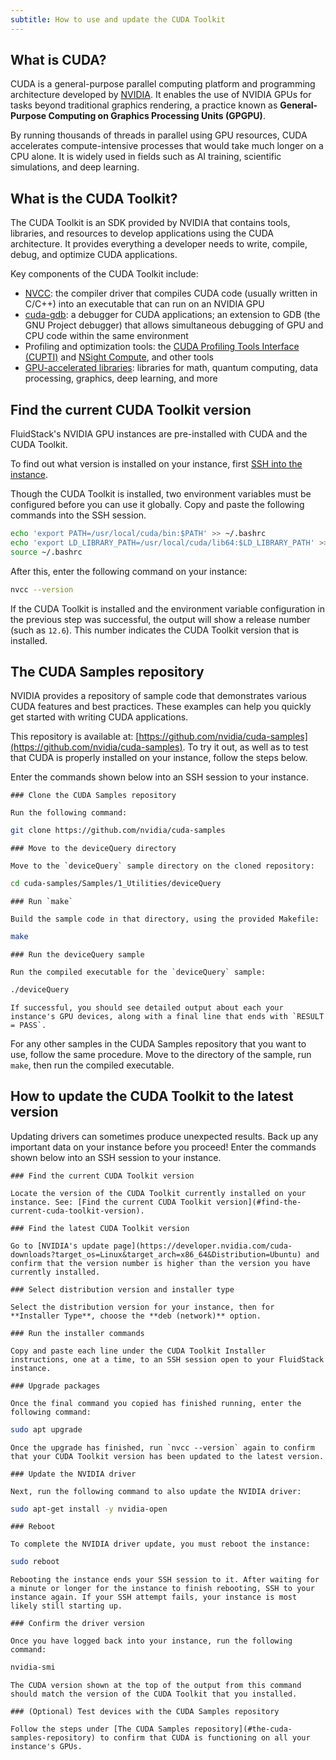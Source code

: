 ---
subtitle: How to use and update the CUDA Toolkit
---

## What is CUDA?

CUDA is a general-purpose parallel computing platform and programming architecture developed by [NVIDIA](https://developer.nvidia.com/about-cuda). It enables the use of NVIDIA GPUs for tasks beyond traditional graphics rendering, a practice known as **General-Purpose Computing on Graphics Processing Units (GPGPU)**.

By running thousands of threads in parallel using GPU resources, CUDA accelerates compute-intensive processes that would take much longer on a CPU alone. It is widely used in fields such as AI training, scientific simulations, and deep learning.

## What is the CUDA Toolkit?

The CUDA Toolkit is an SDK provided by NVIDIA that contains tools, libraries, and resources to develop applications using the CUDA architecture. It provides everything a developer needs to write, compile, debug, and optimize CUDA applications.

Key components of the CUDA Toolkit include:

- [NVCC](https://docs.nvidia.com/cuda/cuda-compiler-driver-nvcc/index.html): the compiler driver that compiles CUDA code (usually written in C/C++) into an executable that can run on an NVIDIA GPU
- [cuda-gdb](https://docs.nvidia.com/cuda/cuda-gdb/index.html): a debugger for CUDA applications; an extension to GDB (the GNU Project debugger) that allows simultaneous debugging of GPU and CPU code within the same environment
- Profiling and optimization tools: the [CUDA Profiling Tools Interface (CUPTI)](https://developer.nvidia.com/cupti) and [NSight Compute](https://developer.nvidia.com/nsight-compute), and other tools
- [GPU-accelerated libraries](https://developer.nvidia.com/gpu-accelerated-libraries): libraries for math, quantum computing, data processing, graphics, deep learning, and more

## Find the current CUDA Toolkit version

FluidStack's NVIDIA GPU instances are pre-installed with CUDA and the CUDA Toolkit.

To find out what version is installed on your instance, first [SSH into the instance](/ssh/use-ssh-keys#connect-to-an-instance-with-an-ssh-key).

Though the CUDA Toolkit is installed, two environment variables must be configured before you can use it globally. Copy and paste the following commands into the SSH session.

```bash
echo 'export PATH=/usr/local/cuda/bin:$PATH' >> ~/.bashrc
echo 'export LD_LIBRARY_PATH=/usr/local/cuda/lib64:$LD_LIBRARY_PATH' >> ~/.bashrc
source ~/.bashrc
```

After this, enter the following command on your instance:

```bash
nvcc --version
```

If the CUDA Toolkit is installed and the environment variable configuration in the previous step was successful, the output will show a release number (such as `12.6`). This number indicates the CUDA Toolkit version that is installed.

## The CUDA Samples repository

NVIDIA provides a repository of sample code that demonstrates various CUDA features and best practices. These examples can help you quickly get started with writing CUDA applications.

This repository is available at: [https://github.com/nvidia/cuda-samples](https://github.com/nvidia/cuda-samples). To try it out, as well as to test that CUDA is properly installed on your instance, follow the steps below. 

<Info title="Important">
    Enter the commands shown below into an SSH session to your instance.
</Info>

<Steps>

    ### Clone the CUDA Samples repository

    Run the following command:

```bash
git clone https://github.com/nvidia/cuda-samples
```

    ### Move to the deviceQuery directory

    Move to the `deviceQuery` sample directory on the cloned repository:

```bash
cd cuda-samples/Samples/1_Utilities/deviceQuery
```

    ### Run `make`

    Build the sample code in that directory, using the provided Makefile: 

```bash 
make
```

    ### Run the deviceQuery sample

    Run the compiled executable for the `deviceQuery` sample:

```bash
./deviceQuery
```

    If successful, you should see detailed output about each your instance's GPU devices, along with a final line that ends with `RESULT = PASS`. 

</Steps>

For any other samples in the CUDA Samples repository that you want to use, follow the same procedure. Move to the directory of the sample, run `make`, then run the compiled executable.

## How to update the CUDA Toolkit to the latest version

<Warning title="Warning">
    Updating drivers can sometimes produce unexpected results. Back up any important data on your instance before you proceed!
</Warning>

<Info title="Important">
    Enter the commands shown below into an SSH session to your instance.
</Info>

<Steps>

    ### Find the current CUDA Toolkit version

    Locate the version of the CUDA Toolkit currently installed on your instance. See: [Find the current CUDA Toolkit version](#find-the-current-cuda-toolkit-version).

    ### Find the latest CUDA Toolkit version

    Go to [NVIDIA's update page](https://developer.nvidia.com/cuda-downloads?target_os=Linux&target_arch=x86_64&Distribution=Ubuntu) and confirm that the version number is higher than the version you have currently installed.

    ### Select distribution version and installer type

    Select the distribution version for your instance, then for **Installer Type**, choose the **deb (network)** option.

    ### Run the installer commands

    Copy and paste each line under the CUDA Toolkit Installer instructions, one at a time, to an SSH session open to your FluidStack instance.

    ### Upgrade packages

    Once the final command you copied has finished running, enter the following command:

```bash
sudo apt upgrade
```

    Once the upgrade has finished, run `nvcc --version` again to confirm that your CUDA Toolkit version has been updated to the latest version.

    ### Update the NVIDIA driver

    Next, run the following command to also update the NVIDIA driver:

```bash
sudo apt-get install -y nvidia-open
```

    ### Reboot
    
    To complete the NVIDIA driver update, you must reboot the instance:

```bash
sudo reboot
```

    Rebooting the instance ends your SSH session to it. After waiting for a minute or longer for the instance to finish rebooting, SSH to your instance again. If your SSH attempt fails, your instance is most likely still starting up. 

    ### Confirm the driver version

    Once you have logged back into your instance, run the following command:

```bash
nvidia-smi
```

    The CUDA version shown at the top of the output from this command should match the version of the CUDA Toolkit that you installed. 

    ### (Optional) Test devices with the CUDA Samples repository

    Follow the steps under [The CUDA Samples repository](#the-cuda-samples-repository) to confirm that CUDA is functioning on all your instance's GPUs. 

</Steps>